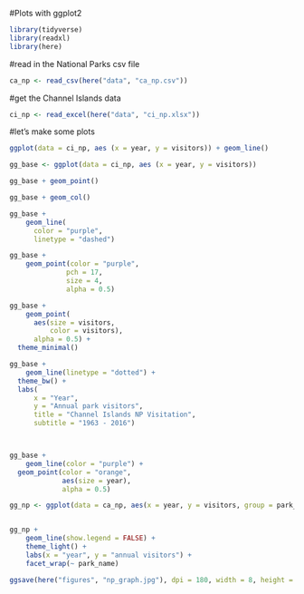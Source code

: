#Plots with ggplot2
```r
library(tidyverse)
library(readxl)
library(here)
```



#read in the National Parks csv file
```r
ca_np <- read_csv(here("data", "ca_np.csv"))
```
#get the Channel Islands data
```r
ci_np <- read_excel(here("data", "ci_np.xlsx"))
```
#let's make some plots
```r
ggplot(data = ci_np, aes (x = year, y = visitors)) + geom_line() 

gg_base <- ggplot(data = ci_np, aes (x = year, y = visitors))

gg_base + geom_point()

gg_base + geom_col()

gg_base +
    geom_line(
      color = "purple",
      linetype = "dashed")

gg_base +
    geom_point(color = "purple",
              pch = 17,
              size = 4,
              alpha = 0.5)

gg_base +
    geom_point(
      aes(size = visitors,
          color = visitors),
      alpha = 0.5) +
  theme_minimal()

gg_base +
    geom_line(linetype = "dotted") +
  theme_bw() +
  labs(
      x = "Year",
      y = "Annual park visitors",
      title = "Channel Islands NP Visitation",
      subtitle = "1963 - 2016")



gg_base +
    geom_line(color = "purple") +
  geom_point(color = "orange",
             aes(size = year),
             alpha = 0.5)

gg_np <- ggplot(data = ca_np, aes(x = year, y = visitors, group = park_name))


gg_np +
    geom_line(show.legend = FALSE) +
    theme_light() +
    labs(x = "year", y = "annual visitors") +
    facet_wrap(~ park_name)

ggsave(here("figures", "np_graph.jpg"), dpi = 180, width = 8, height = 7)
```


